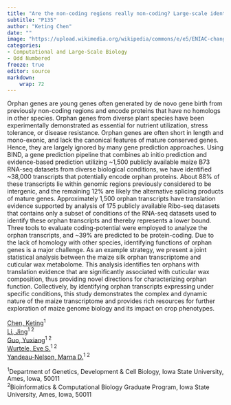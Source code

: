 ```yaml
---
title: "Are the non-coding regions really non-coding? Large-scale identification of orphan genes from B73 v5 genome"
subtitle: "P135"
author: "Keting Chen"
date: ""
image: "https://upload.wikimedia.org/wikipedia/commons/e/e5/ENIAC-changing_a_tube.jpg"
categories: 
- Computational and Large-Scale Biology
- Odd Numbered
freeze: true
editor: source
markdown: 
    wrap: 72
---
```


Orphan genes are young genes often generated by de novo gene birth from previously non-coding regions and encode proteins that have no homologs in other species. Orphan genes from diverse plant species have been experimentally demonstrated as essential for nutrient utilization, stress tolerance, or disease resistance. Orphan genes are often short in length and mono-exonic, and lack the canonical features of mature conserved genes. Hence, they are largely ignored by many gene prediction approaches. Using BIND, a gene prediction pipeline that combines ab initio prediction and evidence-based prediction utilizing ~1,500 publicly available maize B73 RNA-seq datasets from diverse biological conditions, we have identified ~38,000 transcripts that potentially encode orphan proteins. About 88% of these transcripts lie within genomic regions previously considered to be intergenic, and the remaining 12% are likely the alternative splicing products of mature genes. Approximately 1,500 orphan transcripts have translation evidence supported by analysis of 175 publicly available Ribo-seq datasets that contains only a subset of conditions of the RNA-seq datasets used to identify these orphan transcripts and thereby represents a lower bound. Three tools to evaluate coding-potential were employed to analyze the orphan transcripts, and ~39% are predicted to be protein-coding. Due to the lack of homology with other species, identifying functions of orphan genes is a major challenge. As an example strategy, we present a joint statistical analysis between the maize silk orphan transcriptome and cuticular wax metabolome. This analysis identifies ten orphans with translation evidence that are significantly associated with cuticular wax composition, thus providing novel directions for characterizing orphan function. Collectively, by identifying orphan transcripts expressing under specific conditions, this study demonstrates the complex and dynamic nature of the maize transcriptome and provides rich resources for further exploration of maize genome biology and its impact on crop phenotypes.

<a href='mailto:kchen@iastate.edu'>Chen, Keting</a><sup>1</sup><br><a href='mailto:jingli@iastate.edu'>Li, Jing</a><sup>1 2</sup><br><a href='mailto:yxguo@iastate.edu'>Guo, Yuxiang</a><sup>1 2</sup><br><a href='mailto:mash@iastate.edu'>Wurtele, Eve S.</a><sup>1 2</sup><br><a href='mailto:myn@iastate.edu'>Yandeau-Nelson, Marna D.</a><sup>1 2</sup><br>

<sup>1</sup>Department of Genetics, Development & Cell Biology, Iowa State University, Ames, Iowa, 50011<br><sup>2</sup>Bioinformatics & Computational Biology Graduate Program, Iowa State University, Ames, Iowa, 50011<br>